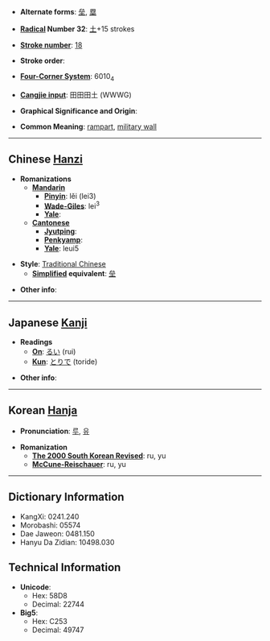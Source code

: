 * '''Alternate forms''': [[垒]], [[塁]]

* '''[[Wiktionary:Chinese radical index| Radical]] Number 32''': [[Wiktionary:Chinese radical index 土|土]]+15 strokes

* '''[[Wiktionary:Chinese total strokes index|Stroke number]]''': [[Wiktionary:Chinese total strokes index 18|18]]

* '''Stroke order''': 

* '''[[Wiktionary:Chinese four corner index|Four-Corner System]]''': 6010<sub>4</sub>

* '''[[Wiktionary:Chinese Cangjie index|Cangjie input]]''': 田田田土 (WWWG)

* '''Graphical Significance and Origin''': 

* '''Common Meaning''': [[rampart]], [[military wall]]

----

== Chinese [[Hanzi]] ==

* '''Romanizations'''
** '''[[Mandarin]]'''
*** '''[[Pinyin]]''': lěi (lei3)
*** '''[[Wade-Giles]]''': lei<sup>3</sup>
*** '''[[Yale]]''': 
** '''[[Cantonese]]'''
*** '''[[Jyutping]]''':
*** '''[[Penkyamp]]''': 
*** '''[[Yale]]''': leui5

* '''Style''': [[Traditional Chinese]] 
** '''[[Simplified Chinese|Simplified]] equivalent''': [[垒]]

* '''Other info''': 

----

== Japanese [[Kanji]] ==

* '''Readings'''
** '''[[On]]''': [[るい]] (rui)
** '''[[Kun]]''': [[とりで]] (toride)

* '''Other info''':  

----

== Korean [[Hanja]] ==

* '''Pronunciation''': [[루]], [[유]]

* '''Romanization'''
** '''[[The 2000 South Korean Revised Romanization|The 2000 South Korean Revised]]''': ru, yu
** '''[[McCune-Reischauer]]''': ru, yu

----

== Dictionary Information ==

* KangXi: 0241.240
* Morobashi: 05574
* Dae Jaweon: 0481.150
* Hanyu Da Zidian: 10498.030

== Technical Information ==

* '''Unicode''':
** Hex: 58D8
** Decimal: 22744
* '''Big5''':
** Hex: C253
** Decimal: 49747